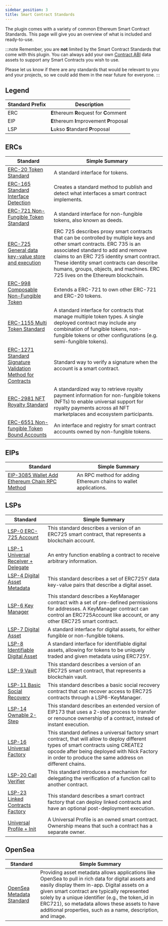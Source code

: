 ```yaml
---
sidebar_position: 3
title: Smart Contract Standards
---
```


The plugin comes with a variety of common Ethereum Smart Contract Standards. This page will give you an overview of what is included and ready-to-use.

:::note
Remember, you are **not** limited by the Smart Contract Standards that come with this plugin. You can always add your own
[Contract ABI](/docs/2.2.1/ethereum/abi/parse-abi) data assets to support any Smart Contracts you wish to use.

Please let us know if there are any standards that would be relevant to you and your projects, so we could add them in the near future for everyone.
:::

## Legend

| Standard Prefix | Description                               |
|-----------------|-------------------------------------------|
| ERC             | **E**thereum **R**equest for **C**omment  |
| EIP             | **E**thereum **I**mprovement **P**roposal |
| LSP             | **L**ukso **S**tandard **P**roposal       |

## ERCs
| Standard                                                                                               | Simple Summary                                                                                                                                                                                                                                                                                                                            |
|--------------------------------------------------------------------------------------------------------|-------------------------------------------------------------------------------------------------------------------------------------------------------------------------------------------------------------------------------------------------------------------------------------------------------------------------------------------|
| [ERC-20 Token Standard](https://eips.ethereum.org/EIPS/eip-20)                                         | A standard interface for tokens.                                                                                                                                                                                                                                                                                                          |
| [ERC-165 Standard Interface Detection](https://eips.ethereum.org/EIPS/eip-165)                         | Creates a standard method to publish and detect what interfaces a smart contract implements.                                                                                                                                                                                                                                              |
| [ERC-721 Non-Fungible Token Standard](https://eips.ethereum.org/EIPS/eip-721)                          | A standard interface for non-fungible tokens, also known as deeds.                                                                                                                                                                                                                                                                        |
| [ERC-725 General data key-value store and execution](https://erc725alliance.org/)                      | ERC 725 describes proxy smart contracts that can be controlled by multiple keys and other smart contracts. ERC 735 is an associated standard to add and remove claims to an ERC 725 identity smart contract. These identity smart contracts can describe humans, groups, objects, and machines. ERC 725 lives on the Ethereum blockchain. |
| [ERC-998 Composable Non-Fungible Token](https://eips.ethereum.org/EIPS/eip-998)                        | Extends a ERC-721 to own other ERC-721 and ERC-20 tokens.                                                                                                                                                                                                                                                                                 |
| [ERC-1155 Multi Token Standard](https://eips.ethereum.org/EIPS/eip-1155)                               | A standard interface for contracts that manage multiple token types. A single deployed contract may include any combination of fungible tokens, non-fungible tokens or other configurations (e.g. semi-fungible tokens).                                                                                                                  |
| [ERC-1271 Standard Signature Validation Method for Contracts](https://eips.ethereum.org/EIPS/eip-1271) | Standard way to verify a signature when the account is a smart contract.                                                                                                                                                                                                                                                                  |
| [ERC-2981 NFT Royalty Standard](https://eips.ethereum.org/EIPS/eip-2981)                               | A standardized way to retrieve royalty payment information for non-fungible tokens (NFTs) to enable universal support for royalty payments across all NFT marketplaces and ecosystem participants.                                                                                                                                        |
| [ERC-6551 Non-fungible Token Bound Accounts](https://eips.ethereum.org/EIPS/eip-6551)                  | An interface and registry for smart contract accounts owned by non-fungible tokens.                                                                                                                                                                                                                                                       |

## EIPs
| Standard                                                                                 | Simple Summary                                                   |
|------------------------------------------------------------------------------------------|------------------------------------------------------------------|
| [EIP-3085 Wallet Add Ethereum Chain RPC Method](https://eips.ethereum.org/EIPS/eip-3085) | An RPC method for adding Ethereum chains to wallet applications. |

## LSPs
| Standard                                                                                                              | Simple Summary                                                                                                                                                                                                                               |
|-----------------------------------------------------------------------------------------------------------------------|----------------------------------------------------------------------------------------------------------------------------------------------------------------------------------------------------------------------------------------------|
| [LSP-0 ERC-725 Account](https://docs.lukso.tech/standards/universal-profile/lsp0-erc725account/)                      | This standard describes a version of an ERC725 smart contract, that represents a blockchain account.                                                                                                                                         |
| [LSP-1 Universal Receiver + Delegate](https://docs.lukso.tech/standards/generic-standards/lsp1-universal-receiver)    | An entry function enabling a contract to receive arbitrary information.                                                                                                                                                                      |
| [LSP-4 Digital Asset Metadata](https://docs.lukso.tech/standards/tokens/LSP4-Digital-Asset-Metadata/)                 | This standard describes a set of ERC725Y data key-value pairs that describe a digital asset.                                                                                                                                                 |
| [LSP-6 Key Manager](https://docs.lukso.tech/standards/universal-profile/lsp6-key-manager/)                            | This standard describes a KeyManager contract with a set of pre-defined permissions for addresses. A KeyManager contract can control an ERC725Account like account, or any other ERC725 smart contract.                                      |
| [LSP-7 Digital Asset](https://docs.lukso.tech/standards/tokens/LSP7-Digital-Asset/)                                   | A standard interface for digital assets, for either fungible or non-fungible tokens.                                                                                                                                                         |
| [LSP-8 Identifiable Digital Asset](https://docs.lukso.tech/standards/tokens/LSP8-Identifiable-Digital-Asset/)         | A standard interface for identifiable digital assets, allowing for tokens to be uniquely traded and given metadata using ERC725Y.                                                                                                            |
| [LSP-9 Vault](https://docs.lukso.tech/standards/universal-profile/lsp9-vault/)                                        | This standard describes a version of an ERC725 smart contract, that represents a blockchain vault.                                                                                                                                           |
| [LSP-11 Basic Social Recovery](https://docs.lukso.tech/contracts/contracts/LSP11BasicSocialRecovery/)                 | This standard describes a basic social recovery contract that can recover access to ERC725 contracts through a LSP6-KeyManager.                                                                                                              |
| [LSP-14 Ownable 2-Step](https://docs.lukso.tech/standards/generic-standards/lsp14-ownable-2-step)                     | This standard describes an extended version of EIP173 that uses a 2-step process to transfer or renounce ownership of a contract, instead of instant execution.                                                                              |
| [LSP-16 Universal Factory](https://docs.lukso.tech/standards/generic-standards/lsp16-universal-factory)               | This standard defines a universal factory smart contract, that will allow to deploy different types of smart contracts using CREATE2 opcode after being deployed with Nick Factory in order to produce the same address on different chains. |
| [LSP-20 Call Verifier](https://docs.lukso.tech/standards/generic-standards/lsp20-call-verification)                   | This standard introduces a mechanism for delegating the verification of a function call to another contract.                                                                                                                                 |
| [LSP-23 Linked Contracts Factory](https://docs.lukso.tech/standards/generic-standards/lsp23-linked-contracts-factory) | This standard describes a smart contract factory that can deploy linked contracts and have an optional post-deployment execution.                                                                                                            |
| [Universal Profile + Init](https://docs.lukso.tech/standards/universal-profile/introduction/)                         | A Universal Profile is an owned smart contract. Ownership means that such a contract has a separate owner.                                                                                                                                   |

## OpenSea
| Standard                                                                     | Simple Summary                                                                                                                                                                                                                                                                                                                                                            |
|------------------------------------------------------------------------------|---------------------------------------------------------------------------------------------------------------------------------------------------------------------------------------------------------------------------------------------------------------------------------------------------------------------------------------------------------------------------|
| [OpenSea Metadata Standard](https://docs.opensea.io/docs/metadata-standards) | Providing asset metadata allows applications like OpenSea to pull in rich data for digital assets and easily display them in-app. Digital assets on a given smart contract are typically represented solely by a unique identifier (e.g., the token_id in ERC721), so metadata allows these assets to have additional properties, such as a name, description, and image. |

